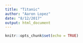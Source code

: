 ```yaml
---
title: "Titanic"
author: "Aaron Lopez"
date: "8/12/2017"
output: html_document
---
```


```r
knitr::opts_chunk$set(echo = TRUE)



```

